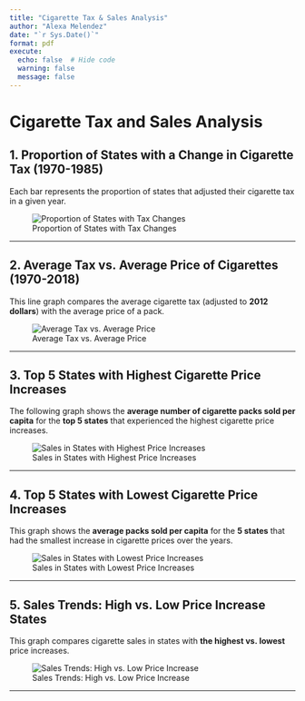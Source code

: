 ```yaml
---
title: "Cigarette Tax & Sales Analysis"
author: "Alexa Melendez"
date: "`r Sys.Date()`"
format: pdf
execute:
  echo: false  # Hide code
  warning: false
  message: false
---
```


# Cigarette Tax and Sales Analysis

## 1. Proportion of States with a Change in Cigarette Tax (1970-1985)
Each bar represents the proportion of states that adjusted their cigarette tax in a given year.

![Proportion of States with Tax Changes](results/tax_change_proportion.png)

---

## 2. Average Tax vs. Average Price of Cigarettes (1970-2018)
This line graph compares the average cigarette tax (adjusted to **2012 dollars**) with the average price of a pack.

![Average Tax vs. Average Price](results/avg_tax_vs_price.png)

---

## 3. Top 5 States with Highest Cigarette Price Increases
The following graph shows the **average number of cigarette packs sold per capita** for the **top 5 states** that experienced the highest cigarette price increases.

![Sales in States with Highest Price Increases](results/sales_highest_price_increase.png)

---

## 4. Top 5 States with Lowest Cigarette Price Increases
This graph shows the **average packs sold per capita** for the **5 states** that had the smallest increase in cigarette prices over the years.

![Sales in States with Lowest Price Increases](results/sales_lowest_price_increase.png)

---

## 5. Sales Trends: High vs. Low Price Increase States
This graph compares cigarette sales in states with **the highest vs. lowest** price increases.

![Sales Trends: High vs. Low Price Increase](results/sales_comparison.png)

---
